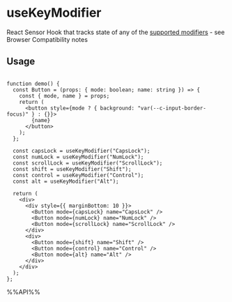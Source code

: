 # useKeyModifier

React Sensor Hook that tracks state of any of the [supported modifiers](https://developer.mozilla.org/en-US/docs/Web/API/KeyboardEvent/getModifierState#browser_compatibility) - see Browser Compatibility notes


## Usage

```tsx live

function demo() {
  const Button = (props: { mode: boolean; name: string }) => {
    const { mode, name } = props;
    return (
      <button style={mode ? { background: "var(--c-input-border-focus)" } : {}}>
        {name}
      </button>
    );
  };

  const capsLock = useKeyModifier("CapsLock");
  const numLock = useKeyModifier("NumLock");
  const scrollLock = useKeyModifier("ScrollLock");
  const shift = useKeyModifier("Shift");
  const control = useKeyModifier("Control");
  const alt = useKeyModifier("Alt");

  return (
    <div>
      <div style={{ marginBottom: 10 }}>
        <Button mode={capsLock} name="CapsLock" />
        <Button mode={numLock} name="NumLock" />
        <Button mode={scrollLock} name="ScrollLock" />
      </div>
      <div>
        <Button mode={shift} name="Shift" />
        <Button mode={control} name="Control" />
        <Button mode={alt} name="Alt" />
      </div>
    </div>
  );
};

```

%%API%%
